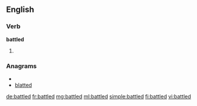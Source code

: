 ==English==

===Verb===
'''battled'''

# {{past of|[[battle]]}}

===Anagrams===
* {{alphagram|abdeltt}}
* [[blatted#English|blatted]]

[[de:battled]]
[[fr:battled]]
[[mg:battled]]
[[ml:battled]]
[[simple:battled]]
[[fi:battled]]
[[vi:battled]]